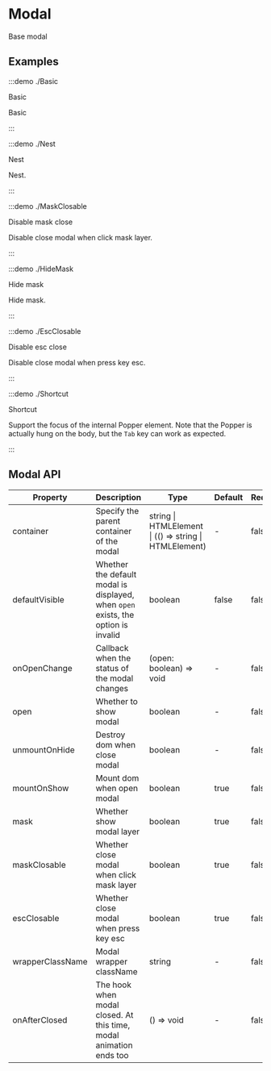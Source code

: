 # Modal

Base modal

## Examples

:::demo ./Basic

Basic

Basic

:::

:::demo ./Nest

Nest

Nest.

:::

:::demo ./MaskClosable

Disable mask close

Disable close modal when click mask layer.

:::

:::demo ./HideMask

Hide mask

Hide mask.

:::

:::demo ./EscClosable

Disable esc close

Disable close modal when press key esc.

:::

:::demo ./Shortcut

Shortcut

Support the focus of the internal Popper element. Note that the Popper is actually hung on the body, but the `Tab` key can work as expected.

:::

## Modal API

| Property | Description | Type | Default | Require |
| --- | --- | --- | --- | --- |
| container | Specify the parent container of the modal | string \| HTMLElement \| (() => string \| HTMLElement) | - | false |
| defaultVisible | Whether the default modal is displayed, when `open` exists, the option is invalid | boolean | false | false |
| onOpenChange | Callback when the status of the modal changes | (open: boolean) => void | - | false |
| open | Whether to show modal | boolean | - | false |
| unmountOnHide | Destroy dom when close modal | boolean | - | false |
| mountOnShow | Mount dom when open modal | boolean | true | false |
| mask | Whether show modal layer | boolean | true | false |
| maskClosable | Whether close modal when click mask layer | boolean | true | false |
| escClosable | Whether close modal when press key esc | boolean | true | false |
| wrapperClassName | Modal wrapper className | string | - | false |
| onAfterClosed | The hook when modal closed. At this time, modal animation ends too | () => void | - | false |
